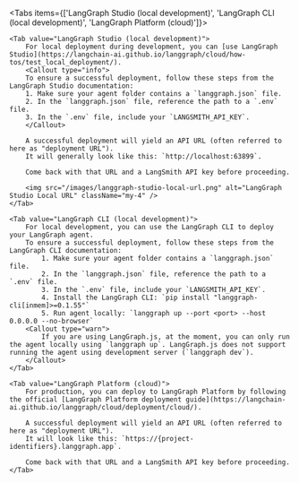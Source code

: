 <Tabs items={['LangGraph Studio (local development)', 'LangGraph CLI (local development)', 'LangGraph Platform (cloud)']}>

    <Tab value="LangGraph Studio (local development)">
        For local deployment during development, you can [use LangGraph Studio](https://langchain-ai.github.io/langgraph/cloud/how-tos/test_local_deployment/).
        <Callout type="info">
        To ensure a successful deployment, follow these steps from the LangGraph Studio documentation:
        1. Make sure your agent folder contains a `langgraph.json` file.
        2. In the `langgraph.json` file, reference the path to a `.env` file.
        3. In the `.env` file, include your `LANGSMITH_API_KEY`.
        </Callout>

        A successful deployment will yield an API URL (often referred to here as "deployment URL").
        It will generally look like this: `http://localhost:63899`.

        Come back with that URL and a LangSmith API key before proceeding.

        <img src="/images/langgraph-studio-local-url.png" alt="LangGraph Studio Local URL" className="my-4" />
    </Tab>

    <Tab value="LangGraph CLI (local development)">
        For local development, you can use the LangGraph CLI to deploy your LangGraph agent.
        To ensure a successful deployment, follow these steps from the LangGraph CLI documentation:
            1. Make sure your agent folder contains a `langgraph.json` file.
            2. In the `langgraph.json` file, reference the path to a `.env` file.
            3. In the `.env` file, include your `LANGSMITH_API_KEY`.
            4. Install the LangGraph CLI: `pip install "langgraph-cli[inmem]>=0.1.55"`
            5. Run agent locally: `langgraph up --port <port> --host 0.0.0.0 --no-browser`
        <Callout type="warn">
            If you are using LangGraph.js, at the moment, you can only run the agent locally using `langgraph up`. LangGraph.js does not support running the agent using development server (`langgraph dev`).
        </Callout>
    </Tab>

    <Tab value="LangGraph Platform (cloud)">
        For production, you can deploy to LangGraph Platform by following the official [LangGraph Platform deployment guide](https://langchain-ai.github.io/langgraph/cloud/deployment/cloud/).

        A successful deployment will yield an API URL (often referred to here as "deployment URL").
        It will look like this: `https://{project-identifiers}.langgraph.app`.

        Come back with that URL and a LangSmith API key before proceeding.
    </Tab>

</Tabs>
